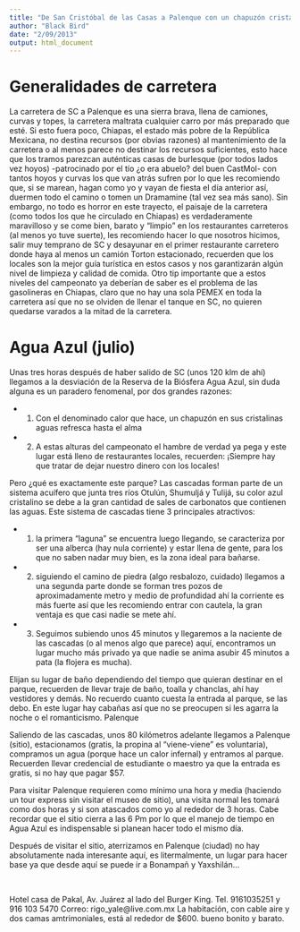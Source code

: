 ```yaml
---
title: "De San Cristóbal de las Casas a Palenque con un chapuzón cristalino"
author: "Black Bird"
date: "2/09/2013"
output: html_document
---
```


# Generalidades de carretera

La carretera de SC a Palenque es una sierra brava, llena de camiones, curvas y topes, la carretera maltrata cualquier carro por más preparado que esté. Si esto fuera poco, Chiapas, el estado más pobre de la República Mexicana, no destina recursos (por obvias razones) al mantenimiento de la carretera o al menos parece no destinar los recursos suficientes, esto hace que los tramos parezcan auténticas casas de burlesque (por todos lados vez hoyos) -patrocinado por el tío ¿o era abuelo? del buen CastMol- con tantos hoyos y curvas los que van atrás sufren por lo que les recomiendo que, si se marean, hagan como yo y vayan de fiesta el día anterior así, duermen todo el camino o tomen un Dramamine (tal vez sea más sano). Sin embargo, no todo es horror en este trayecto, el paisaje de la carretera (como todos los que he circulado en Chiapas) es verdaderamente maravilloso y se come bien, barato y "limpio" en los restaurantes carreteros (al menos yo tuve suerte), les recomiendo hacer lo que nosotros hicimos, salir muy temprano de SC y desayunar en el primer restaurante carretero donde haya al menos un camión Torton estacionado, recuerden que los locales son la mejor guía turística en estos casos y nos garantizarán algún nivel de limpieza y calidad de comida. Otro tip importante que a estos niveles del campeonato ya deberían de saber es el problema de las gasolineras en Chiapas, claro que no hay una sola PEMEX en toda la carretera así que no se olviden de llenar el tanque en SC, no quieren quedarse varados a la mitad de la carretera.

# Agua Azul (julio)

Unas tres horas después de haber salido de SC (unos 120 klm de ahí) llegamos a la desviación de la Reserva de la Biósfera  Agua Azul, sin duda alguna es un paradero fenomenal, por dos grandes razones:

- 1. Con el denominado calor que hace, un chapuzón en sus cristalinas aguas refresca hasta el alma
- 2. A estas alturas del campeonato el hambre de verdad ya pega y este lugar está lleno de restaurantes locales, recuerden: ¡Siempre hay que tratar de dejar nuestro dinero con los locales!

Pero ¿qué es exactamente este parque? Las cascadas forman parte de un sistema acuífero que junta tres ríos Otulún, Shumuljá y Tulijá, su color azul cristalino se debe a la gran cantidad de sales de carbonatos que contienen las aguas. Este sistema de cascadas tiene 3 principales atractivos:

- 1. la primera "laguna" se encuentra luego llegando, se caracteriza por ser una alberca (hay nula corriente) y estar llena de gente, para los que no saben nadar muy bien, es la zona ideal para bañarse.
- 2. siguiendo el camino de piedra (algo resbalozo, cuidado) llegamos a una segunda parte donde se forman tres pozos de aproximadamente metro y medio de profundidad ahí la corriente es más fuerte así que les recomiendo entrar con cautela, la gran ventaja es que casi nadie se mete ahí.
- 3. Seguimos subiendo unos 45 minutos y llegaremos a la naciente de las cascadas (o al menos algo que parece) aquí, encontramos un lugar mucho más privado ya que nadie se anima asubir 45 minutos a pata (la flojera es mucha).

Elijan su lugar de baño dependiendo del tiempo que quieran destinar en el parque, recuerden de llevar traje de baño, toalla y chanclas, ahí hay vestidores y demás. No recuerdo cuanto cuesta la entrada al parque, se las debo. En este lugar hay cabañas así que no se preocupen si les agarra la noche o el romanticismo.
Palenque

Saliendo de las cascadas, unos 80 kilómetros adelante llegamos a Palenque (sitio), estacionamos (gratis, la propina al "viene-viene" es voluntaria), compramos un agua (porque hace un calor infernal) y entramos al parque. Recuerden llevar credencial de estudiante o maestro ya que la entrada es gratis, si no hay que pagar $57.

Para visitar Palenque requieren como mínimo una hora y media (haciendo un tour express sin visitar el museo de sitio), una visita normal les tomará como dos horas y si son atascados como yo al rededor de 3 horas. Cabe recordar que el sitio cierra a las 6 Pm por lo que el manejo de tiempo en Agua Azul es indispensable si planean hacer todo el mismo día.

Después de visitar el sitio, aterrizamos en Palenque (ciudad) no hay absolutamente nada interesante aquí, es litermalmente, un lugar para hacer base ya que desde aquí se puede ir a Bonampañ y Yaxshilán...

<br>

Hotel casa de Pakal, Av. Juárez al lado del Burger King. Tel. 9161035251 y 916 103 5470 Correo: rigo_yale@live.com.mx
La habitación, con cable aire y dos camas amtrimoniales, está al rededor de $600. bueno bonito y barato.